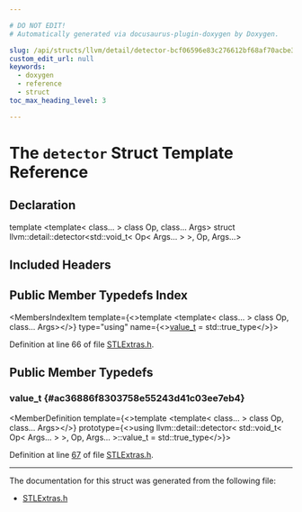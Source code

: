 ```yaml
---

# DO NOT EDIT!
# Automatically generated via docusaurus-plugin-doxygen by Doxygen.

slug: /api/structs/llvm/detail/detector-bcf06596e83c276612bf68af70acbe3c
custom_edit_url: null
keywords:
  - doxygen
  - reference
  - struct
toc_max_heading_level: 3

---
```





# The `detector` Struct Template Reference

<DoxygenPage pluginConfig={pluginConfig}>



## Declaration

<CodeBlock>template &lt;template&lt; class... &gt; class Op, class... Args&gt;
struct llvm::detail::detector&lt;std::void&#95;t&lt; Op&lt; Args... &gt; &gt;, Op, Args...&gt;</CodeBlock>

## Included Headers

<IncludesList>
<IncludesListItem
  filePath="llvm/ADT/STLExtras.h"
  permalink="/docs/api/files/include/include/llvm/include/llvm/adt/stlextras-h"
  isLocal="true" />
</IncludesList>

## Public Member Typedefs Index

<MembersIndex>

<MembersIndexItem
  template={<>template &lt;template&lt; class... &gt; class Op, class... Args&gt;</>}
  type="using"
  name={<><a href="#ac36886f8303758e55243d41c03ee7eb4">value&#95;t</a> = std::true&#95;type</>}>
</MembersIndexItem>

</MembersIndex>


Definition at line 66 of file <a href="/docs/api/files/include/include/llvm/include/llvm/adt/stlextras-h">STLExtras.h</a>.

<SectionDefinition>

## Public Member Typedefs

### value&#95;t {#ac36886f8303758e55243d41c03ee7eb4}

<MemberDefinition
  template={<>template &lt;template&lt; class... &gt; class Op, class... Args&gt;</>}
  prototype={<>using llvm::detail::detector&lt; std::void&#95;t&lt; Op&lt; Args... &gt; &gt;, Op, Args... &gt;::value&#95;t =  std::true&#95;type</>}>

Definition at line <a href="/docs/api/files/include/include/llvm/include/llvm/adt/stlextras-h/#l00067">67</a> of file <a href="/docs/api/files/include/include/llvm/include/llvm/adt/stlextras-h">STLExtras.h</a>.
</MemberDefinition>

</SectionDefinition>

<hr/>

The documentation for this struct was generated from the following file:

<ul>
<li><a href="/docs/api/files/include/include/llvm/include/llvm/adt/stlextras-h">STLExtras.h</a></li>
</ul>

</DoxygenPage>
